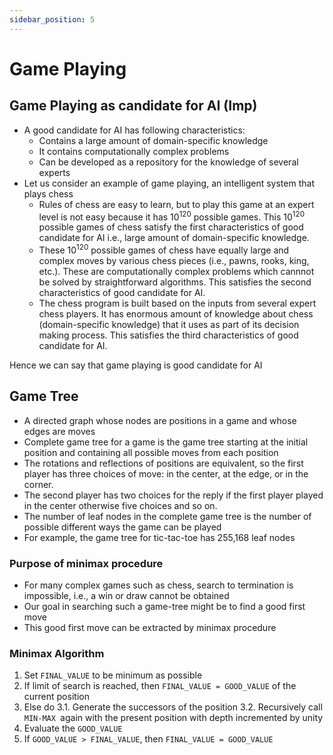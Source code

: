 ```yaml
---
sidebar_position: 5
---
```


# Game Playing

## Game Playing as candidate for AI (Imp)

-   A good candidate for AI has following characteristics:
    -   Contains a large amount of domain-specific knowledge
    -   It contains computationally complex problems
    -   Can be developed as a repository for the knowledge of several experts
-   Let us consider an example of game playing, an intelligent system that plays chess
    -   Rules of chess are easy to learn, but to play this game at an expert level is not easy because it has 10<sup>120</sup> possible games. This 10<sup>120</sup> possible games of chess satisfy the first characteristics of good candidate for AI i.e., large amount of domain-specific knowledge.
    -   These 10<sup>120</sup> possible games of chess have equally large and complex moves by various chess pieces (i.e., pawns, rooks, king, etc.). These are computationally complex problems which cannnot be solved by straightforward algorithms. This satisfies the second characteristics of good candidate for AI.
    -   The chess program is built based on the inputs from several expert chess players. It has enormous amount of knowledge about chess (domain-specific knowledge) that it uses as part of its decision making process. This satisfies the third characteristics of good candidate for AI.

Hence we can say that game playing is good candidate for AI

## Game Tree

-   A directed graph whose nodes are positions in a game and whose edges are moves
-   Complete game tree for a game is the game tree starting at the initial position and containing all possible moves from each position
-   The rotations and reflections of positions are equivalent, so the first player has three choices of move: in the center, at the edge, or in the corner.
-   The second player has two choices for the reply if the first player played in the center otherwise five choices and so on.
-   The number of leaf nodes in the complete game tree is the number of possible different ways the game can be played
-   For example, the game tree for tic-tac-toe has 255,168 leaf nodes

### Purpose of minimax procedure

-   For many complex games such as chess, search to termination is impossible, i.e., a win or draw cannot be obtained
-   Our goal in searching such a game-tree might be to find a good first move
-   This good first move can be extracted by minimax procedure

### Minimax Algorithm

1. Set `FINAL_VALUE` to be minimum as possible
2. If limit of search is reached, then `FINAL_VALUE = GOOD_VALUE` of the current position
3. Else do
   3.1. Generate the successors of the position
   3.2. Recursively call `MIN-MAX `again with the present position with depth incremented by unity
4. Evaluate the `GOOD_VALUE`
5. If `GOOD_VALUE > FINAL_VALUE`, then `FINAL_VALUE = GOOD_VALUE`
